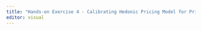 ```yaml
---
title: "Hands-on Exercise 4 - Calibrating Hedonic Pricing Model for Private Highrise Property with GWR Method"
editor: visual
---
```

